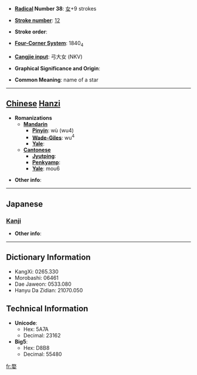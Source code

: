 * '''[[Wiktionary:Chinese radical index| Radical]] Number 38''': [[Wiktionary:Chinese radical index 女|女]]+9 strokes

* '''[[Wiktionary:Chinese total strokes index|Stroke number]]''': [[Wiktionary:Chinese total strokes index 12|12]]

* '''Stroke order''': 

* '''[[Wiktionary:Chinese four corner index|Four-Corner System]]''': 1840<sub>4</sub>

* '''[[Wiktionary:Chinese Cangjie index|Cangjie input]]''': 弓大女 (NKV)

* '''Graphical Significance and Origin''': 

* '''Common Meaning''': name of a star

----

== [[Chinese]] [[Hanzi]] ==

* '''Romanizations'''
** '''[[Mandarin]]'''
*** '''[[Pinyin]]''': wù (wu4)
*** '''[[Wade-Giles]]''': wu<sup>4</sup>
*** '''[[Yale]]''': 
** '''[[Cantonese]]'''
*** '''[[Jyutping]]''':
*** '''[[Penkyamp]]''': 
*** '''[[Yale]]''': mou6

* '''Other info''': 

----

==Japanese==
===[[Kanji]]===
{{kanji|on readings=[[ぶ]] (bu), [[む]] (mu), [[ぼう]] (bō), [[ぼく]] (boku), [[もく]] (moku)|kun readings=}}

* '''Other info''':  

----

== Dictionary Information ==

* KangXi: 0265.330
* Morobashi: 06461
* Dae Jaweon: 0533.080
* Hanyu Da Zidian: 21070.050

== Technical Information ==

* '''Unicode''':
** Hex: 5A7A
** Decimal: 23162
* '''Big5''':
** Hex: D8B8
** Decimal: 55480

[[fr:婺]]